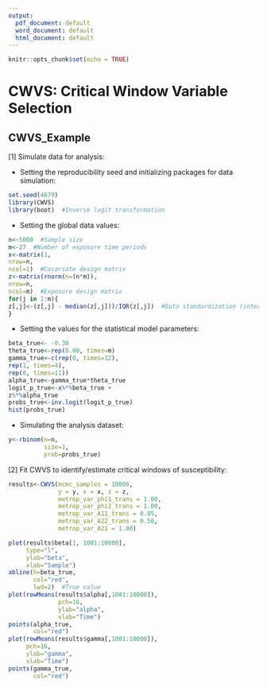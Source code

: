 ```yaml
---
output:
  pdf_document: default
  word_document: default
  html_document: default
---
```

```r
knitr::opts_chunk$set(echo = TRUE)
```
# CWVS: Critical Window Variable Selection
## CWVS_Example

[1] Simulate data for analysis:

* Setting the reproducibility seed and initializing packages for data simulation:
```r
set.seed(4679)
library(CWVS)
library(boot)  #Inverse logit transformation
```

* Setting the global data values:
```r
n<-5000  #Sample size
m<-27  #Number of exposure time periods
x<-matrix(1,
nrow=n,
ncol=1)  #Covariate design matrix
z<-matrix(rnorm(n=(n*m)),
nrow=n,
ncol=m)  #Exposure design matrix
for(j in 1:m){
z[,j]<-(z[,j] - median(z[,j]))/IQR(z[,j])  #Data standardization (interquartile range)
}
```

* Setting the values for the statistical model parameters:
```r
beta_true<- -0.30
theta_true<-rep(0.60, times=m)
gamma_true<-c(rep(0, times=12),
rep(1, times=4),
rep(0, times=11))
alpha_true<-gamma_true*theta_true
logit_p_true<-x%*%beta_true +
z%*%alpha_true
probs_true<-inv.logit(logit_p_true)
hist(probs_true)
```

* Simulating the analysis dataset:
```r
y<-rbinom(n=n, 
          size=1, 
          prob=probs_true)
```

[2] Fit CWVS to identify/estimate critical windows of susceptibility:

```r
results<-CWVS(mcmc_samples = 10000,
              y = y, x = x, z = z,
              metrop_var_phi1_trans = 1.00,
              metrop_var_phi2_trans = 1.00,
              metrop_var_A11_trans = 0.05,
              metrop_var_A22_trans = 0.50,
              metrop_var_A21 = 1.00)

plot(results$beta[1, 1001:10000],
     type="l",
     ylab="beta",
     xlab="Sample")
abline(h=beta_true,
       col="red",
       lwd=2)  #True value
plot(rowMeans(results$alpha[,1001:10000]),
              pch=16,
              ylab="alpha",
              xlab="Time")
points(alpha_true, 
       col="red")
plot(rowMeans(results$gamma[,1001:10000]),
     pch=16,
     ylab="gamma",
     xlab="Time")
points(gamma_true, 
       col="red")
```
